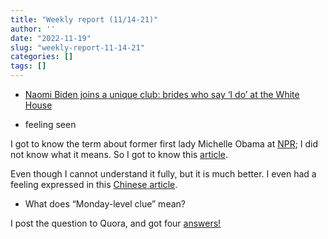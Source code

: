 ```yaml
---
title: "Weekly report (11/14-21)"
author: ''
date: "2022-11-19"
slug: "weekly-report-11-14-21"
categories: []
tags: []
---
```


- [Naomi Biden joins a unique club: brides who say 'I do' at the White House](https://www.npr.org/2022/11/16/1129914865/naomi-biden-wedding-white-house#history)

- feeling seen

I got to know the term about former first lady Michelle Obama at [NPR](https://www.npr.org/2022/10/28/1132230093/michelle-obamas-best-advice-on-marriage-parenting-and-being-your-authentic-self); I did not know what it means. So I got to know this [article](https://www.theatlantic.com/newsletters/archive/2021/12/that-feeling-when-you-feel-seen/621050/). 

Even though I cannot understand it fully, but it is much better. I even had a feeling expressed in this [Chinese article](https://zhuanlan.zhihu.com/p/530889682?utm_source=wechat_session&utm_medium=social&s_r=0).

- What does "Monday-level clue" mean?

I post the question to Quora, and got four [answers!](https://www.quora.com/What-does-Monday-level-clue-mean?request_answers=1&__filter__=all&__nsrc__=notif_page&__sncid__=33656099286&__snid3__=45207284874)